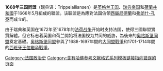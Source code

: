 {{Expand language|1=en|time=2020-12-17T06:47:47+00:00}}
'''1668年三国同盟'''（瑞典语：Trippelalliansen）是[[英格兰王国|英格兰王国]]、[[瑞典帝國|瑞典帝国]]和[[荷蘭共和國|荷蘭共和國]]于1668年5月組成的聯盟。该联盟是為應對法国佔領[[西屬尼德蘭|西屬尼德蘭]]和[[弗朗什-孔泰|弗朗什-孔泰]]而成立的。

由于瑞典和英国在1672年至1678年的[[法荷战争|法荷战争]]开始时支持法国，使得三國聯盟實質解體，但它标志着英国和荷兰開始将法国视为共同的威胁，為後來的[[奥格斯堡同盟|奥格斯堡同盟]]奠定基礎。[[奥格斯堡同盟|奥格斯堡同盟]]參與了1688-1697年間的[[大同盟戰爭|大同盟戰爭]]和1701-1714年間的[[西班牙王位繼承戰爭|西班牙王位繼承戰爭]]。

[[Category:法国政治史|Category:法国政治史]]
[[Category:含有哈佛参考文献格式系列模板链接指向错误的页面|Category:含有哈佛参考文献格式系列模板链接指向错误的页面]]